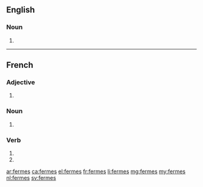 {{also|fermés|fèrmes}}
==English==

===Noun===
{{head|en|plural}}

# {{plural of|ferme|lang=en}}

----

==French==

===Adjective===
{{fr-adj-form}}

# {{plural of|ferme|lang=fr}}

===Noun===
{{head|fr|plural|g=?}}

# {{plural of|ferme|lang=fr}}

===Verb===
{{fr-verb-form}}

# {{inflection of|fermer||2|s|pres|indc|lang=fr}}
# {{inflection of|fermer||2|s|pres|subj|lang=fr}}

[[ar:fermes]]
[[ca:fermes]]
[[el:fermes]]
[[fr:fermes]]
[[li:fermes]]
[[mg:fermes]]
[[my:fermes]]
[[nl:fermes]]
[[sv:fermes]]